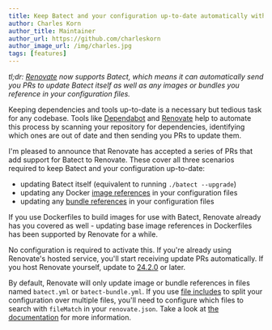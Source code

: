 ```yaml
---
title: Keep Batect and your configuration up-to-date automatically with Renovate
author: Charles Korn
author_title: Maintainer
author_url: https://github.com/charleskorn
author_image_url: /img/charles.jpg
tags: [features]
---
```


_tl;dr: [Renovate](https://renovatebot.com/) now supports Batect, which means it can automatically send you PRs to update Batect itself as well
as any images or bundles you reference in your configuration files._

Keeping dependencies and tools up-to-date is a necessary but tedious task for any codebase. Tools like [Dependabot](https://dependabot.com/)
and [Renovate](https://renovatebot.com) help to automate this process by scanning your repository for dependencies, identifying which ones are out of date
and then sending you PRs to update them.

I'm pleased to announce that Renovate has accepted a series of PRs that add support for Batect to Renovate. These cover all three scenarios required
to keep Batect and your configuration up-to-date:

- updating Batect itself (equivalent to running `./batect --upgrade`)
- updating any Docker [image references](/docs/reference/config/containers#image) in your configuration files
- updating any [bundle references](/docs/reference/config/includes#git-includes) in your configuration files

If you use Dockerfiles to build images for use with Batect, Renovate already has you covered as well - updating base image references in Dockerfiles has been
supported by Renovate for a while.

No configuration is required to activate this. If you're already using Renovate's hosted service, you'll start receiving update PRs automatically.
If you host Renovate yourself, update to [24.2.0](https://github.com/renovatebot/renovate/releases/tag/24.2.0) or later.

By default, Renovate will only update image or bundle references in files named `batect.yml` or `batect-bundle.yml`. If you use
[file includes](/docs/reference/config/includes#file-includes) to split your configuration over multiple files, you'll need to configure which files
to search with `fileMatch` in your `renovate.json`. Take a look at [the documentation](/docs/using-batect-with/tools/renovate) for more information.
